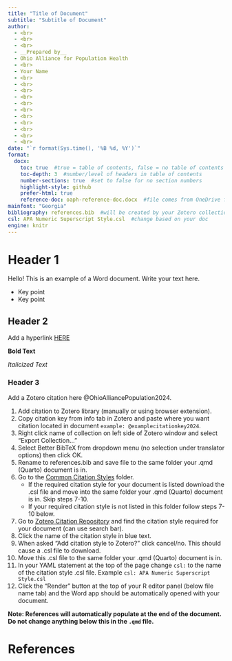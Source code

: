 ```yaml
---
title: "Title of Document"
subtitle: "Subtitle of Document"
author: 
  - <br>
  - <br>
  - <br>
  - __Prepared by__
  - Ohio Alliance for Population Health
  - <br>  
  - Your Name
  - <br>
  - <br>
  - <br>
  - <br>
  - <br>
  - <br>
  - <br>
  - <br>
  - <br>
  - <br>
  - <br>
date: "`r format(Sys.time(), '%B %d, %Y')`"
format: 
  docx:
    toc: true  #true = table of contents, false = no table of contents
    toc-depth: 3  #number/level of headers in table of contents
    number-sections: true  #set to false for no section numbers
    highlight-style: github
    prefer-html: true
    reference-doc: oaph-reference-doc.docx  #file comes from OneDrive folder
mainfont: "Georgia"
bibliography: references.bib  #will be created by your Zotero collection
csl: APA Numeric Superscript Style.csl  #change based on your doc
engine: knitr
---
```


# Header 1

Hello! This is an example of a Word document. Write your text here.

-   Key point
-   Key point

## Header 2

Add a hyperlink [HERE](https://www.ohio.edu/chsp/alliance)

__Bold Text__

_Italicized Text_

### Header 3

Add a Zotero citation here @OhioAlliancePopulation2024.

1.  Add citation to Zotero library (manually or using browser extension).
2.  Copy citation key from info tab in Zotero and paste where you want citation located in document `example: @examplecitationkey2024`.
3.  Right click name of collection on left side of Zotero window and select "Export Collection..."
4.  Select Better BibTeX from dropdown menu (no selection under translator options) then click OK.
5.  Rename to references.bib and save file to the same folder your .qmd (Quarto) document is in.
6.  Go to the [Common Citation Styles](https://catmailohio.sharepoint.com/:f:/s/CHSP-OAIPH/EioRf1wJqjNCk6-CRi3DGrQBsBKFYnhjrOCLWMLQ1G-cjQ?e=1ZblD4) folder.
    -   If the required citation style for your document is listed download the .csl file and move into the same folder your .qmd (Quarto) document is in. Skip steps 7-10.
    -   If your required citation style is not listed in this folder follow steps 7-10 below.
7.  Go to [Zotero Citation Repository](https://www.zotero.org/styles) and find the citation style required for your document (can use search bar).
8.  Click the name of the citation style in blue text.
9.  When asked "Add citation style to Zotero?" click cancel/no. This should cause a .csl file to download.
10. Move this .csl file to the same folder your .qmd (Quarto) document is in.
11. In your YAML statement at the top of the page change `csl:` to the name of the citation style .csl file. Example `csl: APA Numeric Superscript Style.csl`
12. Click the "Render" button at the top of your R editor panel (below file name tab) and the Word app should be automatically opened with your document.

__Note: References will automatically populate at the end of the document. Do not change anything below this in the `.qmd` file.__

\newpage

# References
